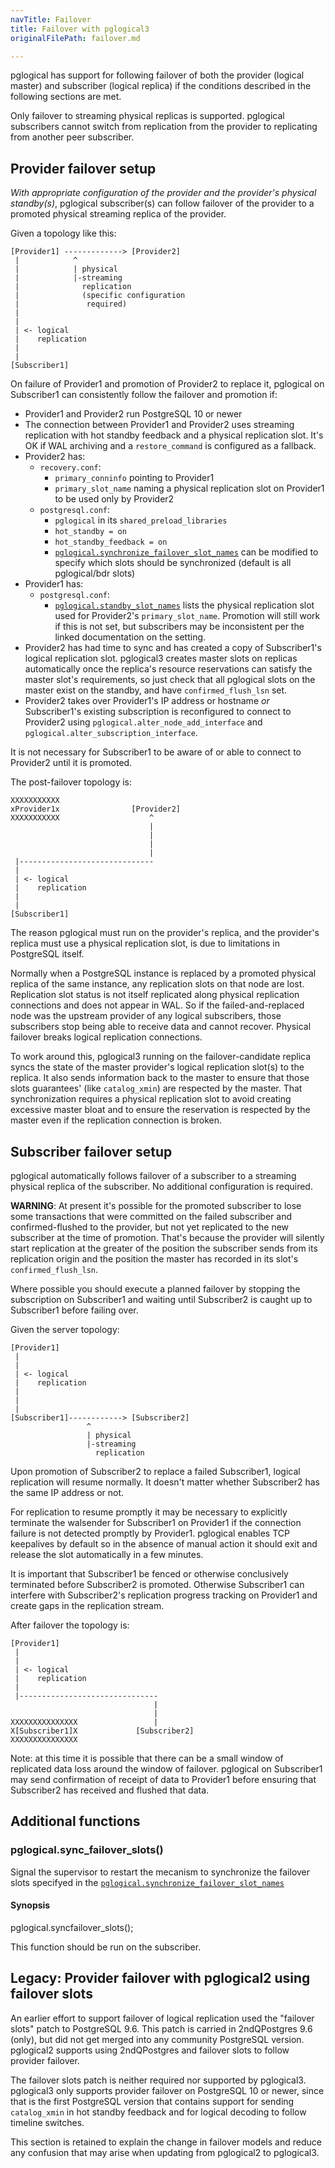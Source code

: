 ```yaml
---
navTitle: Failover
title: Failover with pglogical3
originalFilePath: failover.md

---
```


pglogical has support for following failover of both the provider (logical
master) and subscriber (logical replica) if the conditions described in the
following sections are met.

Only failover to streaming physical replicas is supported. pglogical subscribers
cannot switch from replication from the provider to replicating from another
peer subscriber.

## Provider failover setup

*With appropriate configuration of the provider and the provider's physical
standby(s)*, pglogical subscriber(s) can follow failover of the provider to a
promoted physical streaming replica of the provider.

Given a topology like this:

```
[Provider1] -------------> [Provider2]
 |            ^
 |            | physical
 |            |-streaming
 |              replication
 |              (specific configuration
 |               required)
 |
 |
 | <- logical
 |    replication
 |
 |
[Subscriber1]
```

On failure of Provider1 and promotion of Provider2 to replace it, pglogical on
Subscriber1 can consistently follow the failover and promotion if:

-   Provider1 and Provider2 run PostgreSQL 10 or newer
-   The connection between Provider1 and Provider2 uses streaming replication
    with hot standby feedback and a physical replication slot. It's OK if WAL
    archiving and a `restore_command` is configured as a fallback.
-   Provider2 has:
    -   `recovery.conf`:
        -   `primary_conninfo` pointing to Provider1
        -   `primary_slot_name` naming a physical replication slot on Provider1 to be
            used only by Provider2
    -   `postgresql.conf`:
        -   `pglogical` in its `shared_preload_libraries`
        -   `hot_standby = on`
        -   `hot_standby_feedback = on`
        -   [`pglogical.synchronize_failover_slot_names`](configuration#pglogical-synchronize-failover-slot-names)
            can be modified to specify which slots should be synchronized (default is all pglogical/bdr slots)
-   Provider1 has:
    -   `postgresql.conf`:
        -   [`pglogical.standby_slot_names`](configuration#pglogical-standby-slot-names)
            lists the physical replication slot used for Provider2's `primary_slot_name`.
            Promotion will still work if this is not set, but subscribers may be inconsistent
            per the linked documentation on the setting.
-   Provider2 has had time to sync and has created a copy of Subscriber1's
    logical replication slot. pglogical3 creates master slots on replicas
    automatically once the replica's resource reservations can satisfy the master
    slot's requirements, so just check that all pglogical slots on the master exist
    on the standby, and have `confirmed_flush_lsn` set.
-   Provider2 takes over Provider1's IP address or hostname *or* Subscriber1's
    existing subscription is reconfigured to connect to Provider2 using
    `pglogical.alter_node_add_interface` and `pglogical.alter_subscription_interface`.

It is not necessary for Subscriber1 to be aware of or able to connect to
Provider2 until it is promoted.

The post-failover topology is:

```
XXXXXXXXXXX
xProvider1x                [Provider2]
XXXXXXXXXXX                    ^
                               |
                               |
                               |
                               |
 |------------------------------
 |
 | <- logical
 |    replication
 |
 |
[Subscriber1]
```

The reason pglogical must run on the provider's replica, and the provider's
replica must use a physical replication slot, is due to limitations in
PostgreSQL itself.

Normally when a PostgreSQL instance is replaced by a promoted physical replica
of the same instance, any replication slots on that node are lost. Replication
slot status is not itself replicated along physical replication connections and
does not appear in WAL. So if the failed-and-replaced node was the upstream
provider of any logical subscribers, those subscribers stop being able to
receive data and cannot recover. Physical failover breaks logical replication
connections.

To work around this, pglogical3 running on the failover-candidate replica syncs
the state of the master provider's logical replication slot(s) to the replica.
It also sends information back to the master to ensure that those slots
guarantees' (like `catalog_xmin`) are respected by the master. That
synchronization requires a physical replication slot to avoid creating
excessive master bloat and to ensure the reservation is respected by the master
even if the replication connection is broken.

## Subscriber failover setup

pglogical automatically follows failover of a subscriber to a streaming physical
replica of the subscriber. No additional configuration is required.

**WARNING**: At present it's possible for the promoted subscriber to lose some
transactions that were committed on the failed subscriber and confirmed-flushed
to the provider, but not yet replicated to the new subscriber at the time of
promotion. That's because the provider will silently start replication at the
greater of the position the subscriber sends from its replication origin and
the position the master has recorded in its slot's `confirmed_flush_lsn`.

Where possible you should execute a planned failover by stopping the
subscription on Subscriber1 and waiting until Subscriber2 is caught up to
Subscriber1 before failing over.

Given the server topology:

```
[Provider1]
 |
 |
 | <- logical
 |    replication
 |
 |
 |
[Subscriber1]------------> [Subscriber2]
                 ^
                 | physical
                 |-streaming
                   replication
```

Upon promotion of Subscriber2 to replace a failed Subscriber1, logical
replication will resume normally. It doesn't matter whether Subscriber2 has the
same IP address or not.

For replication to resume promptly it may be necessary to explicitly terminate
the walsender for Subscriber1 on Provider1 if the connection failure is not
detected promptly by Provider1. pglogical enables TCP keepalives by default so
in the absence of manual action it should exit and release the slot
automatically in a few minutes.

It is important that Subscriber1 be fenced or otherwise conclusively terminated
before Subscriber2 is promoted. Otherwise Subscriber1 can interfere with
Subscriber2's replication progress tracking on Provider1 and create gaps in the
replication stream.

After failover the topology is:

```
[Provider1]
 |
 |
 | <- logical
 |    replication
 |
 |-------------------------------
                                |
                                |
XXXXXXXXXXXXXXX                 |
X[Subscriber1]X             [Subscriber2]
XXXXXXXXXXXXXXX
```

Note: at this time it is possible that there can be a small window of
replicated data loss around the window of failover. pglogical on Subscriber1
may send confirmation of receipt of data to Provider1 before ensuring that
Subscriber2 has received and flushed that data.

## Additional functions

### pglogical.sync_failover_slots()

Signal the supervisor to restart the mecanism to synchronize the failover
slots specifyed in the [`pglogical.synchronize_failover_slot_names`](configuration#pglogical-synchronize-failover-slot-names)

#### Synopsis

  pglogical.syncfailover_slots();

This function should be run on the subscriber.

## Legacy: Provider failover with pglogical2 using failover slots

An earlier effort to support failover of logical replication used the "failover
slots" patch to PostgreSQL 9.6. This patch is carried in 2ndQPostgres 9.6
(only), but did not get merged into any community PostgreSQL version. pglogical2
supports using 2ndQPostgres and failover slots to follow provider failover.

The failover slots patch is neither required nor supported by pglogical3.
pglogical3 only supports provider failover on PostgreSQL 10 or newer, since
that is the first PostgreSQL version that contains support for sending
`catalog_xmin` in hot standby feedback and for logical decoding to follow
timeline switches.

This section is retained to explain the change in failover models and reduce
any confusion that may arise when updating from pglogical2 to pglogical3.
